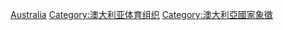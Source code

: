{{Commons category|National sports teams of Australia}}
[[Category:各國國家體育隊|Australia]]
[[Category:澳大利亚体育组织|Category:澳大利亚体育组织]]
[[Category:澳大利亞國家象徵|Category:澳大利亞國家象徵]]